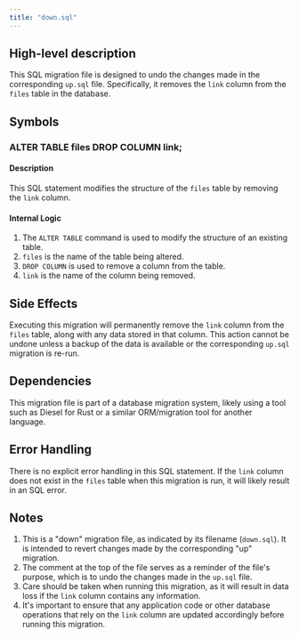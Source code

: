 ```yaml
---
title: "down.sql"
---
```


## High-level description
This SQL migration file is designed to undo the changes made in the corresponding `up.sql` file. Specifically, it removes the `link` column from the `files` table in the database.

## Symbols

### ALTER TABLE files DROP COLUMN link;
#### Description
This SQL statement modifies the structure of the `files` table by removing the `link` column.

#### Internal Logic
1. The `ALTER TABLE` command is used to modify the structure of an existing table.
2. `files` is the name of the table being altered.
3. `DROP COLUMN` is used to remove a column from the table.
4. `link` is the name of the column being removed.

## Side Effects
Executing this migration will permanently remove the `link` column from the `files` table, along with any data stored in that column. This action cannot be undone unless a backup of the data is available or the corresponding `up.sql` migration is re-run.

## Dependencies
This migration file is part of a database migration system, likely using a tool such as Diesel for Rust or a similar ORM/migration tool for another language.

## Error Handling
There is no explicit error handling in this SQL statement. If the `link` column does not exist in the `files` table when this migration is run, it will likely result in an SQL error.

## Notes
1. This is a "down" migration file, as indicated by its filename (`down.sql`). It is intended to revert changes made by the corresponding "up" migration.
2. The comment at the top of the file serves as a reminder of the file's purpose, which is to undo the changes made in the `up.sql` file.
3. Care should be taken when running this migration, as it will result in data loss if the `link` column contains any information.
4. It's important to ensure that any application code or other database operations that rely on the `link` column are updated accordingly before running this migration.